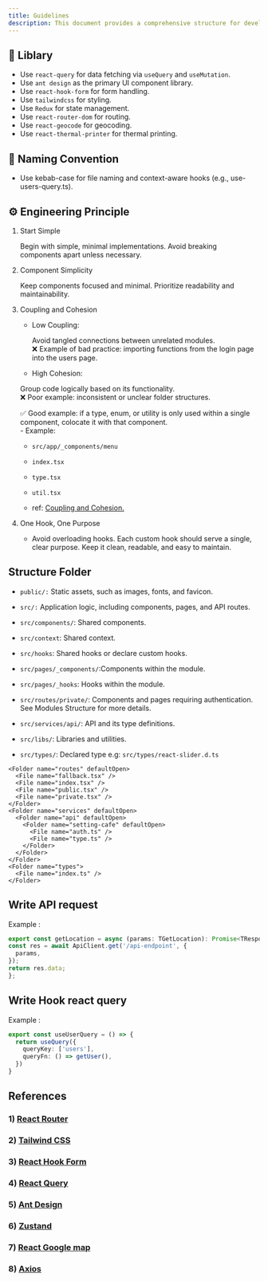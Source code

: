 ```yaml
---
title: Guidelines
description: This document provides a comprehensive structure for developing tantri cashier with VITE ReactJS. Here is a tidied-up version based on each context
---
```



## 🧩 Liblary

- Use `react-query` for data fetching via `useQuery` and `useMutation`.
- Use `ant design` as the primary UI component library.
- Use `react-hook-form` for form handling.
- Use `tailwindcss` for styling.
- Use `Redux` for state management.
- Use `react-router-dom` for routing.
- Use `react-geocode` for geocoding.
- Use `react-thermal-printer` for thermal printing.

## 📝 Naming Convention

- Use kebab-case for file naming and context-aware hooks (e.g., use-users-query.ts).

## ⚙️ Engineering Principle

1. Start Simple

   Begin with simple, minimal implementations. Avoid breaking components apart unless necessary.

2. Component Simplicity

   Keep components focused and minimal. Prioritize readability and maintainability.

3. Coupling and Cohesion

   - Low Coupling:

     Avoid tangled connections between unrelated modules. <br />❌ Example of bad
     practice: importing functions from the login page into the users page.

   - High Cohesion:

   Group code logically based on its functionality. <br />
   ❌ Poor example: inconsistent or unclear folder structures.

   ✅ Good example: if a type, enum, or utility is only used within a single
   component, colocate it with that component. <br />- Example:

   - `src/app/_components/menu`
   - `index.tsx`
   - `type.tsx`
   - `util.tsx`

   - ref: [Coupling and Cohesion.](https://betterprogramming.pub/coupling-cohesion-552b022492b2)

4. One Hook, One Purpose
   - Avoid overloading hooks. Each custom hook should serve a single, clear purpose.
     Keep it clean, readable, and easy to maintain.

## Structure Folder

- `public/:` Static assets, such as images, fonts, and favicon.

- `src/:` Application logic, including components, pages, and API routes.

- `src/components/`: Shared components.

- `src/context`: Shared context.

- `src/hooks`: Shared hooks or declare custom hooks.

- `src/pages/_components/`:Components within the module.

- `src/pages/_hooks`: Hooks within the module.

- `src/routes/private/`: Components and pages requiring authentication. See Modules Structure for more details.

- `src/services/api/`: API and its type definitions.

- `src/libs/`: Libraries and utilities.

- `src/types/`: Declared type e.g: `src/types/react-slider.d.ts`

<Files>

  <Folder name="public">
    <File name="favicon.ico" />
  </Folder>
  <Folder name="src" defaultOpen>
    <Folder name="components" defaultOpen>
      <Folder name="ui">
        <File name="button.tsx" />
        <File name="tabs.tsx" />
        <File name="dialog.tsx" />
      </Folder>
    </Folder> 
    <Folder name="context" defaultOpen>
      <File name="storeContext.tsx" />
    </Folder>
    <Folder name="hooks" defaultOpen>
      <Folder name="custom-hooks" defaultOpen>
        <File name="use-auth.ts" />
        <File name="use-alert-message.ts" />
      </Folder>
    </Folder>
    <Folder name="lib" defaultOpen>
      <Folder name="api"></Folder>
      <Folder name="constants">
        <File name="constants.ts" />
      </Folder>
      <Folder name="utils"></Folder>
    </Folder>
    <Folder name="pages" defaultOpen>
      <Folder name="Dashboard" defaultOpen> 
          <Folder name="_components" defaultOpen>
            <File name="index.tsx" />
          </Folder>
          <Folder name="_hooks">
            <File name="use-auth-mutation.tsx" />
            <File name="use-user-query.tsx" />
          </Folder>
          <File name="page.tsx" />      
      </Folder>
    </Folder>
   
    <Folder name="routes" defaultOpen>
      <File name="fallback.tsx" />
      <File name="index.tsx" />
      <File name="public.tsx" />
      <File name="private.tsx" />
    </Folder>
    <Folder name="services" defaultOpen>
      <Folder name="api" defaultOpen>
        <Folder name="setting-cafe" defaultOpen>
          <File name="auth.ts" />
          <File name="type.ts" />
        </Folder>
      </Folder>
    </Folder>
    <Folder name="types">
      <File name="index.ts" />
    </Folder>
   
  </Folder>
  <File name="package.json" />
</Files>

## Write API request

Example :

```services/api/location/api.ts
export const getLocation = async (params: TGetLocation): Promise<TResponse<TLocationResponse>> => {
const res = await ApiClient.get('/api-endpoint', {
  params,
});
return res.data;
};
```

## Write Hook react query

Example :

```hooks/use-user-query.ts
export const useUserQuery = () => {
  return useQuery({
    queryKey: ['users'],
    queryFn: () => getUser(),
  })
}
```

## References

### 1) [React Router](https://reactrouter.com/docs/en/v6/getting-started/overview)

### 2) [Tailwind CSS](https://tailwindcss.com/docs)

### 3) [React Hook Form](https://react-hook-form.com/)

### 4) [React Query](https://react-query.tanstack.com/)

### 5) [Ant Design](https://ant.design/)

### 6) [Zustand](https://github.com/pmndrs/zustand)

### 7) [React Google map](https://www.npmjs.com/package/@react-google-maps/api)

### 8) [Axios](https://axios-http.com/docs/intro)
